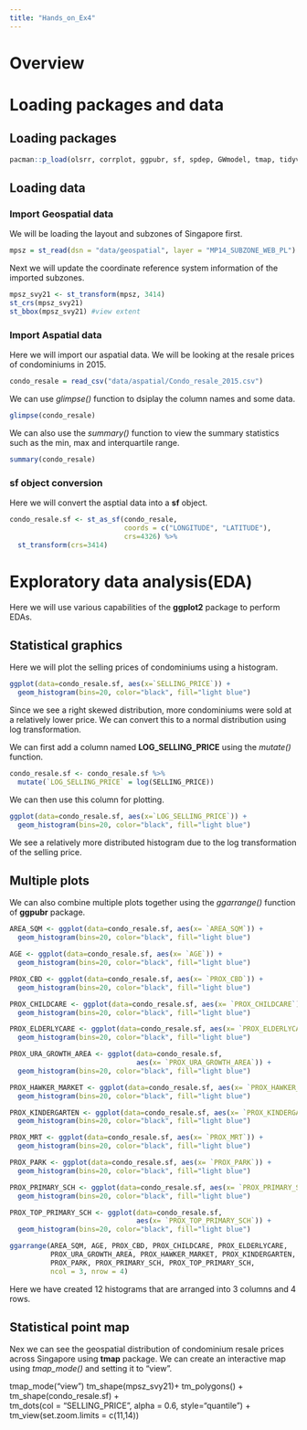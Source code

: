 ```yaml
---
title: "Hands_on_Ex4"
---
```

# Overview

# Loading packages and data

## Loading packages

```r
pacman::p_load(olsrr, corrplot, ggpubr, sf, spdep, GWmodel, tmap, tidyverse, gtsummary)

```

## Loading data

### Import Geospatial data

We will be loading the layout and subzones of Singapore first.

```r
mpsz = st_read(dsn = "data/geospatial", layer = "MP14_SUBZONE_WEB_PL")

```

Next we will update the coordinate reference system information of the imported subzones.

```r
mpsz_svy21 <- st_transform(mpsz, 3414)
st_crs(mpsz_svy21)
st_bbox(mpsz_svy21) #view extent
```

### Import Aspatial data

Here we will import our aspatial data. We will be looking at the resale prices of condominiums in 2015.

```r
condo_resale = read_csv("data/aspatial/Condo_resale_2015.csv")
```

We can use *glimpse()* function to dsiplay the column names and some data.
```r
glimpse(condo_resale)
```

We can also use the *summary()* function to view the summary statistics such as the min, max and interquartile range.

```r
summary(condo_resale)
```

### sf object conversion

Here we will convert the asptial data into a **sf** object.

```r
condo_resale.sf <- st_as_sf(condo_resale,
                            coords = c("LONGITUDE", "LATITUDE"),
                            crs=4326) %>%
  st_transform(crs=3414)

```

# Exploratory data analysis(EDA)

Here we will use various capabilities of the **ggplot2** package to perform EDAs.

## Statistical graphics

Here we will plot the selling prices of condominiums using a histogram.
```r
ggplot(data=condo_resale.sf, aes(x=`SELLING_PRICE`)) +
  geom_histogram(bins=20, color="black", fill="light blue")
```

Since we see a right skewed distribution, more condominiums were sold at a relatively lower price. We can convert this to a normal distribution using log transformation.

We can first add a column named **LOG_SELLING_PRICE** using the *mutate()* function.

```r
condo_resale.sf <- condo_resale.sf %>%
  mutate(`LOG_SELLING_PRICE` = log(SELLING_PRICE))

```

We can then use this column for plotting.

```r
ggplot(data=condo_resale.sf, aes(x=`LOG_SELLING_PRICE`)) +
  geom_histogram(bins=20, color="black", fill="light blue")

```

We see a relatively more distributed histogram due to the log transformation of the selling price.

## Multiple plots

We can also combine multiple plots together using the *ggarrange()* function of **ggpubr** package.

```r
AREA_SQM <- ggplot(data=condo_resale.sf, aes(x= `AREA_SQM`)) + 
  geom_histogram(bins=20, color="black", fill="light blue")

AGE <- ggplot(data=condo_resale.sf, aes(x= `AGE`)) +
  geom_histogram(bins=20, color="black", fill="light blue")

PROX_CBD <- ggplot(data=condo_resale.sf, aes(x= `PROX_CBD`)) +
  geom_histogram(bins=20, color="black", fill="light blue")

PROX_CHILDCARE <- ggplot(data=condo_resale.sf, aes(x= `PROX_CHILDCARE`)) + 
  geom_histogram(bins=20, color="black", fill="light blue")

PROX_ELDERLYCARE <- ggplot(data=condo_resale.sf, aes(x= `PROX_ELDERLYCARE`)) +
  geom_histogram(bins=20, color="black", fill="light blue")

PROX_URA_GROWTH_AREA <- ggplot(data=condo_resale.sf, 
                               aes(x= `PROX_URA_GROWTH_AREA`)) +
  geom_histogram(bins=20, color="black", fill="light blue")

PROX_HAWKER_MARKET <- ggplot(data=condo_resale.sf, aes(x= `PROX_HAWKER_MARKET`)) +
  geom_histogram(bins=20, color="black", fill="light blue")

PROX_KINDERGARTEN <- ggplot(data=condo_resale.sf, aes(x= `PROX_KINDERGARTEN`)) +
  geom_histogram(bins=20, color="black", fill="light blue")

PROX_MRT <- ggplot(data=condo_resale.sf, aes(x= `PROX_MRT`)) +
  geom_histogram(bins=20, color="black", fill="light blue")

PROX_PARK <- ggplot(data=condo_resale.sf, aes(x= `PROX_PARK`)) +
  geom_histogram(bins=20, color="black", fill="light blue")

PROX_PRIMARY_SCH <- ggplot(data=condo_resale.sf, aes(x= `PROX_PRIMARY_SCH`)) +
  geom_histogram(bins=20, color="black", fill="light blue")

PROX_TOP_PRIMARY_SCH <- ggplot(data=condo_resale.sf, 
                               aes(x= `PROX_TOP_PRIMARY_SCH`)) +
  geom_histogram(bins=20, color="black", fill="light blue")

ggarrange(AREA_SQM, AGE, PROX_CBD, PROX_CHILDCARE, PROX_ELDERLYCARE, 
          PROX_URA_GROWTH_AREA, PROX_HAWKER_MARKET, PROX_KINDERGARTEN, PROX_MRT,
          PROX_PARK, PROX_PRIMARY_SCH, PROX_TOP_PRIMARY_SCH,  
          ncol = 3, nrow = 4)

```

Here we have created 12 histograms that are arranged into 3 columns and 4 rows.

## Statistical point map

Nex we can see the geospatial distribution of condominium resale prices across Singapore using **tmap** package. We can create an interactive map using *tmap_mode()* and setting it to "view".

tmap_mode("view")
tm_shape(mpsz_svy21)+
  tm_polygons() +
tm_shape(condo_resale.sf) +  
  tm_dots(col = "SELLING_PRICE",
          alpha = 0.6,
          style="quantile") +
  tm_view(set.zoom.limits = c(11,14))


